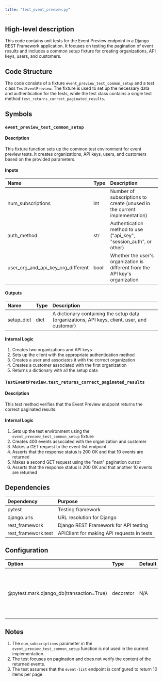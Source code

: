```yaml
---
title: "test_event_preview.py"
---
```


## High-level description
This code contains unit tests for the Event Preview endpoint in a Django REST Framework application. It focuses on testing the pagination of event results and includes a common setup fixture for creating organizations, API keys, users, and customers.

## Code Structure
The code consists of a fixture `event_preview_test_common_setup` and a test class `TestEventPreview`. The fixture is used to set up the necessary data and authentication for the tests, while the test class contains a single test method `test_returns_correct_paginated_results`.

## Symbols

### `event_preview_test_common_setup`
#### Description
This fixture function sets up the common test environment for event preview tests. It creates organizations, API keys, users, and customers based on the provided parameters.

#### Inputs
| Name | Type | Description |
|:-----|:-----|:------------|
| num_subscriptions | int | Number of subscriptions to create (unused in the current implementation) |
| auth_method | str | Authentication method to use ("api_key", "session_auth", or other) |
| user_org_and_api_key_org_different | bool | Whether the user's organization is different from the API key's organization |

#### Outputs
| Name | Type | Description |
|:-----|:-----|:------------|
| setup_dict | dict | A dictionary containing the setup data (organizations, API keys, client, user, and customer) |

#### Internal Logic
1. Creates two organizations and API keys
2. Sets up the client with the appropriate authentication method
3. Creates a user and associates it with the correct organization
4. Creates a customer associated with the first organization
5. Returns a dictionary with all the setup data

### `TestEventPreview.test_returns_correct_paginated_results`
#### Description
This test method verifies that the Event Preview endpoint returns the correct paginated results.

#### Internal Logic
1. Sets up the test environment using the `event_preview_test_common_setup` fixture
2. Creates 400 events associated with the organization and customer
3. Makes a GET request to the event-list endpoint
4. Asserts that the response status is 200 OK and that 10 events are returned
5. Makes a second GET request using the "next" pagination cursor
6. Asserts that the response status is 200 OK and that another 10 events are returned

## Dependencies
| Dependency | Purpose |
|:-----------|:--------|
| pytest | Testing framework |
| django.urls | URL resolution for Django |
| rest_framework | Django REST Framework for API testing |
| rest_framework.test | APIClient for making API requests in tests |

## Configuration
| Option | Type | Default | Description |
|:-------|:-----|:--------|:------------|
| @pytest.mark.django_db(transaction=True) | decorator | N/A | Enables database access for the test class and wraps each test in a transaction |

## Notes
1. The `num_subscriptions` parameter in the `event_preview_test_common_setup` function is not used in the current implementation.
2. The test focuses on pagination and does not verify the content of the returned events.
3. The test assumes that the `event-list` endpoint is configured to return 10 items per page.